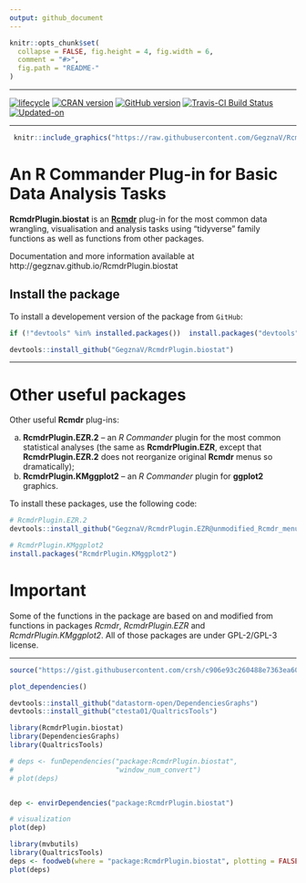 ```yaml
---
output: github_document
---
```


<!-- README.md is generated from README.Rmd. Please edit that file -->
 
```r
knitr::opts_chunk$set(
  collapse = FALSE, fig.height = 4, fig.width = 6,
  comment = "#>",
  fig.path = "README-"
)
```

***

[![lifecycle](https://img.shields.io/badge/lifecycle-experimental-orange.svg)](https://www.tidyverse.org/lifecycle/#experimental)
[![CRAN version](http://www.r-pkg.org/badges/version/RcmdrPlugin.biostat)](https://cran.rstudio.com/web/packages/RcmdrPlugin.biostat/index.html)
[![GitHub version](https://img.shields.io/badge/GitHub-v`r packageVersion("RcmdrPlugin.biostat")`-brightgreen.svg)](https://github.com/GegznaV/RcmdrPlugin.biostat)
[![Travis-CI Build Status](https://travis-ci.org/GegznaV/RcmdrPlugin.biostat.png?branch=master)](https://travis-ci.org/GegznaV/RcmdrPlugin.biostat)
[![Updated-on](https://img.shields.io/badge/Updated%20on-`r gsub('-', '--', Sys.Date())`-yellowgreen.svg)](/commits/master)

***

```r
 knitr::include_graphics("https://raw.githubusercontent.com/GegznaV/RcmdrPlugin.biostat/master/docs/logo.png") 
``` 
 


<!-- 
An *R Commander* Plugin for Basic (Bio)Statistical Routines  
-->

An R Commander Plug-in for Basic Data Analysis Tasks {#intro}
==============================================================================

**RcmdrPlugin.biostat** is an [**Rcmdr**](https://cran.r-project.org/web/packages/Rcmdr/index.html) plug-in for the most common data wrangling, visualisation and analysis tasks using "tidyverse" family functions as well as functions from other packages.


Documentation and more information available at http://gegznav.github.io/RcmdrPlugin.biostat


## Install the package {#install}

To install a developement version of the package from `GitHub`:

```r
if (!"devtools" %in% installed.packages())  install.packages("devtools")

devtools::install_github("GegznaV/RcmdrPlugin.biostat")
```



***

# Other useful packages {#related-packages}

Other useful **Rcmdr** plug-ins:

a. **RcmdrPlugin.EZR.2** -- an *R Commander* plugin for the most common statistical analyses (the same as **RcmdrPlugin.EZR**, except that **RcmdrPlugin.EZR.2** does not reorganize original **Rcmdr** menus so dramatically);
b. **RcmdrPlugin.KMggplot2** -- an *R Commander* plugin for **ggplot2** graphics.


To install these packages, use the following code:


```r
# RcmdrPlugin.EZR.2
devtools::install_github("GegznaV/RcmdrPlugin.EZR@unmodified_Rcmdr_menu")

# RcmdrPlugin.KMggplot2
install.packages("RcmdrPlugin.KMggplot2")
```

# Important

Some of the functions in the package are based on and modified from functions in packages *Rcmdr*, *RcmdrPlugin.EZR* and *RcmdrPlugin.KMggplot2*.
All of those packages are under GPL-2/GPL-3 license.

***


<!-- [![Travis-CI Build Status]
(https://travis-ci.org/GegznaV/RcmdrPlugin.biostat.png?branch=master)]
(https://travis-ci.org/GegznaV/RcmdrPlugin.biostat) -->
<!-- [![codecov.io]
(https://codecov.io/github/GegznaV/RcmdrPlugin.biostat/coverage.svg?branch=master)]
(https://codecov.io/github/GegznaV/RcmdrPlugin.biostat?branch=master) -->



```r
source("https://gist.githubusercontent.com/crsh/c906e93c260488e7363ea606243057c2/raw/f6f0fce38bc274446d205854ea35cfa03b9b1f7a/plot_dependencies.R")

plot_dependencies()
```



```r
devtools::install_github("datastorm-open/DependenciesGraphs")
devtools::install_github("ctesta01/QualtricsTools")

```


```r
library(RcmdrPlugin.biostat)
library(DependenciesGraphs)
library(QualtricsTools) 
```

```r
# deps <- funDependencies("package:RcmdrPlugin.biostat",
#                         "window_num_convert")
# plot(deps)


dep <- envirDependencies("package:RcmdrPlugin.biostat")

# visualization
plot(dep)
```



```r
library(mvbutils)
library(QualtricsTools) 
deps <- foodweb(where = "package:RcmdrPlugin.biostat", plotting = FALSE)
plot(deps)
```



<!-- * * * -->

<!--  <p align="right"> </p>     -->
